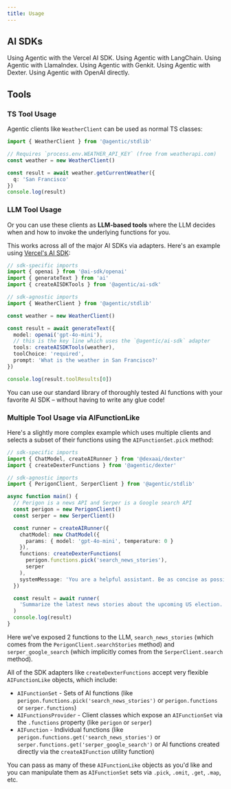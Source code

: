 ```yaml
---
title: Usage
---
```


## AI SDKs

<CardGroup cols={2}>
<Card title='Vercel AI SDK' href='/sdks/ai-sdk'>
  Using Agentic with the Vercel AI SDK.
</Card>

<Card title='LangChain' href='/sdks/langchain'>
  Using Agentic with LangChain.
</Card>

<Card title='LlamaIndex' href='/sdks/llamaindex'>
  Using Agentic with LlamaIndex.
</Card>

<Card title='Firebase Genkit' href='/sdks/genkit'>
  Using Agentic with Genkit.
</Card>

<Card title='Dexa Dexter' href='/sdks/dexter'>
  Using Agentic with Dexter.
</Card>

<Card title='OpenAI' href='/sdks/openai'>
  Using Agentic with OpenAI directly.
</Card>
</CardGroup>

## Tools

### TS Tool Usage

Agentic clients like `WeatherClient` can be used as normal TS classes:

```ts
import { WeatherClient } from '@agentic/stdlib'

// Requires `process.env.WEATHER_API_KEY` (free from weatherapi.com)
const weather = new WeatherClient()

const result = await weather.getCurrentWeather({
  q: 'San Francisco'
})
console.log(result)
```

### LLM Tool Usage

Or you can use these clients as **LLM-based tools** where the LLM decides when and how to invoke the underlying functions for you.

This works across all of the major AI SDKs via adapters. Here's an example using [Vercel's AI SDK](https://github.com/vercel/ai):

```ts
// sdk-specific imports
import { openai } from '@ai-sdk/openai'
import { generateText } from 'ai'
import { createAISDKTools } from '@agentic/ai-sdk'

// sdk-agnostic imports
import { WeatherClient } from '@agentic/stdlib'

const weather = new WeatherClient()

const result = await generateText({
  model: openai('gpt-4o-mini'),
  // this is the key line which uses the `@agentic/ai-sdk` adapter
  tools: createAISDKTools(weather),
  toolChoice: 'required',
  prompt: 'What is the weather in San Francisco?'
})

console.log(result.toolResults[0])
```

You can use our standard library of thoroughly tested AI functions with your favorite AI SDK – without having to write any glue code!

### Multiple Tool Usage via AIFunctionLike

Here's a slightly more complex example which uses multiple clients and selects a subset of their functions using the `AIFunctionSet.pick` method:

```ts
// sdk-specific imports
import { ChatModel, createAIRunner } from '@dexaai/dexter'
import { createDexterFunctions } from '@agentic/dexter'

// sdk-agnostic imports
import { PerigonClient, SerperClient } from '@agentic/stdlib'

async function main() {
  // Perigon is a news API and Serper is a Google search API
  const perigon = new PerigonClient()
  const serper = new SerperClient()

  const runner = createAIRunner({
    chatModel: new ChatModel({
      params: { model: 'gpt-4o-mini', temperature: 0 }
    }),
    functions: createDexterFunctions(
      perigon.functions.pick('search_news_stories'),
      serper
    ),
    systemMessage: 'You are a helpful assistant. Be as concise as possible.'
  })

  const result = await runner(
    'Summarize the latest news stories about the upcoming US election.'
  )
  console.log(result)
}
```

Here we've exposed 2 functions to the LLM, `search_news_stories` (which comes from the `PerigonClient.searchStories` method) and `serper_google_search` (which implicitly comes from the `SerperClient.search` method).

All of the SDK adapters like `createDexterFunctions` accept very flexible `AIFunctionLike` objects, which include:

- `AIFunctionSet` - Sets of AI functions (like `perigon.functions.pick('search_news_stories')` or `perigon.functions` or `serper.functions`)
- `AIFunctionsProvider` - Client classes which expose an `AIFunctionSet` via the `.functions` property (like `perigon` or `serper`)
- `AIFunction` - Individual functions (like `perigon.functions.get('search_news_stories')` or `serper.functions.get('serper_google_search')` or AI functions created directly via the `createAIFunction` utility function)

You can pass as many of these `AIFunctionLike` objects as you'd like and you can manipulate them as `AIFunctionSet` sets via `.pick`, `.omit`, `.get`, `.map`, etc.

